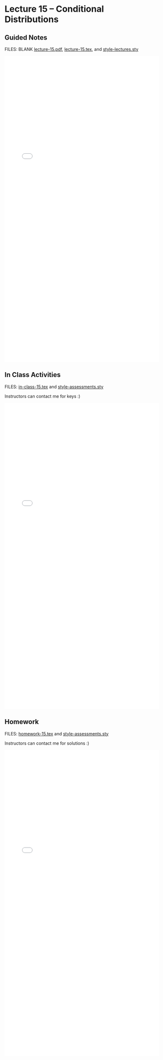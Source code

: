 # Lecture 15 -- Conditional Distributions {.unnumbered}

## Guided Notes

FILES: BLANK [lecture-15.pdf](https://github.com/coltongearhart/math321/blob/main/lectures/lecture-15.pdf), [lecture-15.tex](https://github.com/coltongearhart/math321/blob/main/lectures/lecture-15.tex), and [style-lectures.sty](https://github.com/coltongearhart/math321/blob/main/lectures/style-lectures.sty)

<embed src="lectures/lecture-15-COMPLETED.pdf" type="application/pdf" width="100%" height="1000px"></embed>

## In Class Activities

FILES: [in-class-15.tex](https://github.com/coltongearhart/math321/blob/main/assessments/in-class-15.tex) and [style-assessments.sty](https://github.com/coltongearhart/math321/blob/main/assessments/style-assessments.sty)

Instructors can contact me for keys :)

<embed src="assessments/in-class-15.pdf" type="application/pdf" width="100%" height="1000px"></embed>

## Homework

FILES: [homework-15.tex](https://github.com/coltongearhart/math321/blob/main/assessments/homework-15.tex) and [style-assessments.sty](https://github.com/coltongearhart/math321/blob/main/assessments/style-assessments.sty)

Instructors can contact me for solutions :)

<embed src="assessments/homework-15.pdf" type="application/pdf" width="100%" height="1000px"></embed>
